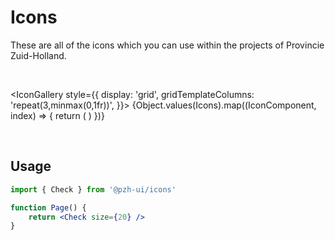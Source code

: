 

<Meta title="Brand Identity/Icons" />

# Icons

These are all of the icons which you can use within the projects of Provincie Zuid-Holland.

<br />

<IconGallery
    style={{
        display: 'grid',
        gridTemplateColumns: 'repeat(3,minmax(0,1fr))',
    }}>
    {Object.values(Icons).map((IconComponent, index) => {
        return (
            <IconItem key={index} name={IconComponent.displayName}>
                <IconComponent />
            </IconItem>
        )
    })}
</IconGallery>

<br />

## Usage

```jsx
import { Check } from '@pzh-ui/icons'

function Page() {
    return <Check size={20} />
}
```
